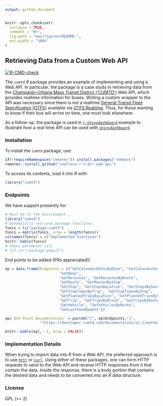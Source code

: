 ```yaml
---
output: github_document
---
```


<!-- README.md is generated from README.Rmd. Please edit that file -->

```r
knitr::opts_chunk$set(
  collapse = TRUE,
  comment = "#>",
  fig.path = "man/figures/README-",
  out.width = "100%"
)
```

## Retrieving Data from a Custom Web API  

<!-- badges: start -->
[![R-CMD-check](https://github.com/coatless-r-n-d/r-web-api/actions/workflows/R-CMD-check.yaml/badge.svg)](https://github.com/coatless-r-n-d/r-web-api/actions/workflows/R-CMD-check.yaml)
<!-- badges: end -->
  
The `cumtd` _R_ package provides an example of implementing and using a 
Web API. In particular, the package is a case study in retrieving data from the
[Champaign-Urbana Mass Transit District ('CUMTD')](https://developer.cumtd.com/)
Web API, which provides realtime information for buses. Writing a custom wrapper
to the API was necessary since there is not a realtime [General Transit Feed Specification (GTFS)](http://code.google.com/transit/spec/transit_feed_specification.html)
available via [GTFS Realtime](https://developers.google.com/transit/gtfs-realtime/).
Thus, for those wanting to know if their bus will arrive on time, one must look
elsewhere.

As a follow-up, the package is used in 
[`r-shinydashboard`](https://github.com/r-pkg-examples/r-shinydashboard) example
to illustrate how a real-time API can be used with 
[`shinydashboard`](https://rstudio.github.io/shinydashboard/index.html).

### Installation

To install the `cumtd` package, use:

```r
if(!requireNamespace("remotes")) install.packages("remotes")
remotes::install_github("coatless-r-n-d/r-web-api")
```

To access its contents, load it into _R_ with:

```r
library("cumtd")
```

### Endpoints

We have support presently for:

```r
# Must be in the environment... 
library("cumtd")
# Dynamically retrieve package functions
funcs = ls("package:cumtd")
funcs = matrix(funcs, nrow = length(funcs))
colnames(funcs) = c("Implemented Functions")
knitr::kable(funcs)
# Shows parameter call
# lsf.str("package:ghapi3")
```

End points to be added (PRs appreciated!):

```r
ep = data.frame(Endpoints = c("GetCalendarDatesByDate", "GetCalendarDatesByService",
                         "GetNews", 
                         "GetReroutes", "GetReroutesByRoute",
                         "GetRoute", "GetRoutesByStop",
                         "GetStop", "GetStopsByLatLon", "GetStopsBySearch",
                         "GetStopTimesByTrip", "GetStopTimesByStop",
                         "GetPlannedTripsByLatLon", "GetPlannedTripsByStops",
                         "GetTrip", "GetTripsByBlock", "GetTripsByRoute",
                         "GetVehicle", "GetVehiclesByRoute",
                         "GetLastFeedUpdate"))

ep$`End Point Documentation` = paste0("[", ep$Endpoints,"]",
                "(https://developer.cumtd.com/documentation/v2.2/method/", tolower(ep$Endpoints), ")")

knitr::kable(ep[, -1, drop = FALSE])
```


### Implementation Details

When trying to import data into _R_ from a Web API, the preferred approach
is to use [`httr`](https://cran.r-project.org/package=httr) or [`curl`](https://cran.r-project.org/package=curl). Using either of these
packages, one can form HTTP requests to send to the Web API and receive
HTTP responses from it that contain the data. Inside the response, there is
a body portion that contains the desired data and needs to be converted into an
_R_ data structure.


### License

GPL (\>= 2)
